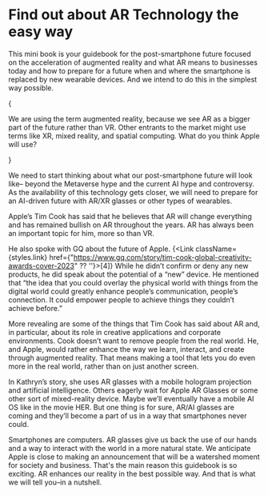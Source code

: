
# Find out about AR Technology the easy way
 
This mini book is your guidebook for the post-smartphone future focused on the acceleration of  augmented reality and what AR means to businesses today and how to prepare for a future when and where the smartphone is replaced by new wearable devices. And we intend to do this in the simplest way possible.

{<p className={styles.inBox}>We are using the term augmented reality, because we see AR as a bigger part of the future rather than VR. Other entrants to the market might use terms like XR, mixed reality, and spatial computing. What do you think Apple will use?</p>}

We need to start thinking about what our post-smartphone future will look like– beyond the Metaverse hype and the current AI hype and controversy. As the availability of this technology gets closer, we will need to prepare for an AI-driven future with AR/XR glasses or other types of wearables. 

Apple’s Tim Cook has said that he believes that AR will change everything and has remained bullish on AR throughout the years. AR has always been an important topic for him, more so than VR. 

He also spoke with GQ about the future of Apple. {<Link className={styles.link} href={"https://www.gq.com/story/tim-cook-global-creativity-awards-cover-2023" ?? ''}>[4]</Link>} While he didn’t confirm or deny any new products, he did speak about the potential of a “new” device. He mentioned that “the idea that you could overlay the physical world with things from the digital world could greatly enhance people’s communication, people’s connection. It could empower people to achieve things they couldn’t achieve before.”

More revealing are some of the things that Tim Cook has said about AR and, in particular, about its role in creative applications and corporate environments. Cook doesn’t want to remove people from the real world. He, and Apple, would rather enhance the way we learn, interact, and create through augmented reality. That means making a tool that lets you do even more in the real world, rather than on just another screen.

In Kathryn’s story, she uses AR glasses with a mobile hologram projection and artificial intelligence. Others eagerly wait for Apple AR Glasses or some other sort of mixed-reality device. Maybe we’ll eventually have a mobile AI OS like in the movie HER. But one thing is for sure, AR/AI glasses are coming and they’ll become a part of us in a way that smartphones never could. 

Smartphones are computers. AR glasses give us back the use of our hands and a way to interact with the world in a more natural state. We anticipate Apple is close to making an announcement that will be a watershed moment for society and business. That's the main reason this guidebook is so exciting. AR enhances our reality in the best possible way. And that is what we will tell you–in a nutshell.
